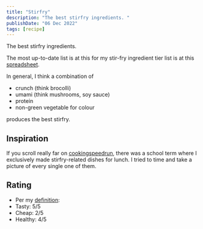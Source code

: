 ```yaml
---
title: "Stirfry"
description: "The best stirfry ingredients. "
publishDate: "06 Dec 2022"
tags: [recipe]
---
```


The best stirfry ingredients.

The most up-to-date list is at this for my stir-fry ingredient tier list is at this [spreadsheet](https://docs.google.com/spreadsheets/d/1xFM61IE504fLMbnKMD8gXjCEDEeez4mrK6NcqhnHvW4/edit?usp=sharing).

In general, I think a combination of

- crunch (think brocolli)
- umami (think mushrooms, soy sauce)
- protein
- non-green vegetable for colour

produces the best stirfry.

## Inspiration

If you scroll really far on [cookingspeedrun](https://www.instagram.com/cookingspeedrun/), there was a school term where I exclusively made stirfry-related dishes for lunch. I tried to time and take a picture of every single one of them.

## Rating

- Per my [definition](/posts/life/good-food):
- Tasty: 5/5
- Cheap: 2/5
- Healthy: 4/5
